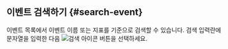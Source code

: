 ## 이벤트 검색하기 {#search-event}

이벤트 목록에서 이벤트 이름 또는 지표를 기준으로 검색할 수 있습니다. 검색 입력란에 문자열을 입력한 다음 ![검색 아이콘](/img/ico-search.svg) 버튼을 선택하세요.